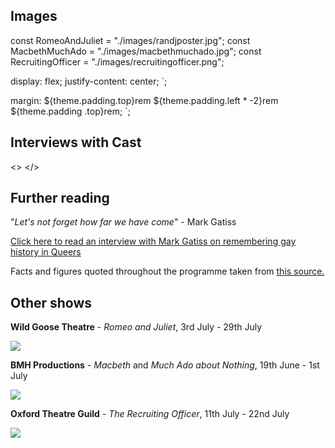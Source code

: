 
## Images

const RomeoAndJuliet = "./images/randjposter.jpg";
const MacbethMuchAdo = "./images/macbethmuchado.jpg";
const RecruitingOfficer = "./images/recruitingofficer.png";

  display: flex;
  justify-content: center;
`;

  margin: ${theme.padding.top}rem ${theme.padding.left * -2}rem ${theme.padding
      .top}rem;
`;

## Interviews with Cast

<>
  <Helmet>
    <script src="https://instagram.com/embed.js"></script>
  </Helmet>
  <InstaDiv>
    <InstagramEmbed
      url="https://www.instagram.com/p/CtOapjTo3e-/"
      width="100%"
    />
  </InstaDiv>
  <InstaDiv>
    <InstagramEmbed
      url="https://www.instagram.com/p/CtUGlC2oFXS/"
      width="100%"
    />
  </InstaDiv>
  <InstaDiv>
    <InstagramEmbed
      url="https://www.instagram.com/p/CtYt1nuImGj/"
      width="100%"
    />
  </InstaDiv>
  <InstaDiv>
    <InstagramEmbed
      url="https://www.instagram.com/p/CtkUhdoN0Xx/"
      width="100%"
    />
  </InstaDiv>
  <InstaDiv>
    <InstagramEmbed
      url="https://www.instagram.com/p/CtwPD95oOnk/"
      width="100%"
    />
  </InstaDiv>
  <InstaDiv>
    <InstagramEmbed
      url="https://www.instagram.com/p/CtuYZ8zAStZ/"
      width="100%"
    />
  </InstaDiv>
</>

## Further reading

"_Let's not forget how far we have come_" - Mark Gatiss

[Click here to read an interview with
Mark Gatiss on remembering gay history in
Queers](https://nickhernbooksblog.com/2017/07/27/lets-not-forget-how-far-we-have-come-mark-gatiss-on-remembering-gay-history-in-queers/)

Facts and figures quoted throughout the programme taken from [this source.](https://www.stonewall.org.uk/cy/lgbtq-facts-and-figures)

<QueersQuote num={8} />

## Other shows

**Wild Goose Theatre** - _Romeo and Juliet_, 3rd July - 29th July

<CenteredFlex>
  <a href="https://www.oxfordcastleandprison.co.uk/events/event/romeo-juliet/">
    <img src={RomeoAndJuliet} />
  </a>
</CenteredFlex>

**BMH Productions** - _Macbeth_ and _Much Ado about Nothing_, 19th June - 1st July

<CenteredFlex>
  <a href="https://www.oxfordcastleandprison.co.uk/events/event/macbeth_much_ado_about_nothing/">
    <img src={MacbethMuchAdo} />
  </a>
</CenteredFlex>

**Oxford Theatre Guild** - _The Recruiting Officer_, 11th July - 22nd July

<CenteredFlex>
  <a href="https://www.ticketsoxford.com/events/the-recruiting-officer">
    <img src={RecruitingOfficer} />
  </a>
</CenteredFlex>

